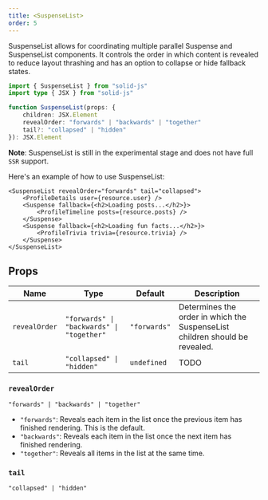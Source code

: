```yaml
---
title: <SuspenseList>
order: 5
---
```


SuspenseList allows for coordinating multiple parallel Suspense and SuspenseList components. It controls the order in which content is revealed to reduce layout thrashing and has an option to collapse or hide fallback states.

```ts
import { SuspenseList } from "solid-js"
import type { JSX } from "solid-js"

function SuspenseList(props: {
	children: JSX.Element
	revealOrder: "forwards" | "backwards" | "together"
	tail?: "collapsed" | "hidden"
}): JSX.Element
```

**Note**: SuspenseList is still in the experimental stage and does not have full `SSR` support.

Here's an example of how to use SuspenseList:

```tsx
<SuspenseList revealOrder="forwards" tail="collapsed">
	<ProfileDetails user={resource.user} />
	<Suspense fallback={<h2>Loading posts...</h2>}>
		<ProfileTimeline posts={resource.posts} />
	</Suspense>
	<Suspense fallback={<h2>Loading fun facts...</h2>}>
		<ProfileTrivia trivia={resource.trivia} />
	</Suspense>
</SuspenseList>
```

## Props

| Name          | Type                                      | Default      | Description                                                                 |
| ------------- | ----------------------------------------- | ------------ | --------------------------------------------------------------------------- |
| `revealOrder` | `"forwards" \| "backwards" \| "together"` | `"forwards"` | Determines the order in which the SuspenseList children should be revealed. |
| `tail`        | `"collapsed" \| "hidden"`                 | `undefined`  | TODO                                                                        |

### `revealOrder`

`"forwards" | "backwards" | "together"`

- `"forwards"`: Reveals each item in the list once the previous item has finished rendering. This is the default.
- `"backwards"`: Reveals each item in the list once the next item has finished rendering.
- `"together"`: Reveals all items in the list at the same time.

### `tail`

`"collapsed" | "hidden"`
